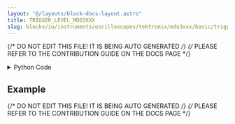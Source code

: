 ```yaml
---
layout: "@/layouts/block-docs-layout.astro"
title: TRIGGER_LEVEL_MDO3XXX
slug: blocks/io/instruments/oscilloscopes/tektronix/mdo3xxx/basic/trigger-level-mdo3xxx
---
```


{/* DO NOT EDIT THIS FILE! IT IS BEING AUTO GENERATED */}
{/* PLEASE REFER TO THE CONTRIBUTION GUIDE ON THE DOCS PAGE */}


<PythonDocsDisplay docstring={docstring} />

<details>
<summary>Python Code</summary>

```python
from flojoy import flojoy, DataContainer, Scalar, VisaConnection
from typing import Optional, Literal


@flojoy(inject_connection=True)
def TRIGGER_LEVEL_MDO3XXX(
    connection: VisaConnection,
    trigger_volts: float = 0.1,
    query_set: Literal["query", "set"] = "query",
    default: Optional[DataContainer] = None,
) -> Scalar:
    """The TRIGGER_LEVEL_MDO3XXX node sets the trigger voltage (or queries it).

    The trigger voltage is the level at which an oscilloscope will find the
    start of a signal.

    Requires a CONNECTION_MDO3XXX node at the start of the app to connect with
    the instrument. The VISA address will then be listed under 'connection'.

    This node should also work with compatible Tektronix scopes (untested):
    MDO4xxx, MSO4xxx, and DPO4xxx.

    Parameters
    ----------
    connection: VisaConnection
        The VISA address (requires the CONNECTION_MDO3XXX node).
    trigger_volts: float
        The voltage to set the triggering level to.
    query_set: str
        Whether to query or set the triggering voltage.

    Returns
    -------
    DataContainer
        Scalar: The triggering voltage.
    """

    tek = connection.get_handle()

    match query_set:
        case "query":
            volts = tek.trigger.level()
            c = volts
        case "set":
            tek.trigger.level(trigger_volts)
            c = trigger_volts

    return Scalar(c=c)

```

[Find this Flojoy Block on GitHub](https://github.com/flojoy-ai/blocks/blob/main/blocks/IO/INSTRUMENTS/OSCILLOSCOPES/TEKTRONIX/MDO3XXX/BASIC/TRIGGER_LEVEL_MDO3XXX/TRIGGER_LEVEL_MDO3XXX.py)

</details>

## Example


<GetHelpWidget />


<AppDisplay app={app} blockName="TRIGGER_LEVEL_MDO3XXX" client:visible />


<Example />

{/* DO NOT EDIT THIS FILE! IT IS BEING AUTO GENERATED */}
{/* PLEASE REFER TO THE CONTRIBUTION GUIDE ON THE DOCS PAGE */}
